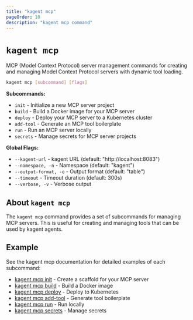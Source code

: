 ```yaml
---
title: "kagent mcp"
pageOrder: 10
description: "kagent mcp command"
---
```


# `kagent mcp`

MCP (Model Context Protocol) server management commands for creating and managing Model Context Protocol servers with dynamic tool loading.

```bash
kagent mcp [subcommand] [flags]
```

**Subcommands:**
- `init` - Initialize a new MCP server project
- `build` - Build a Docker image for your MCP server
- `deploy` - Deploy your MCP server to a Kubernetes cluster
- `add-tool` - Generate an MCP tool boilerplate
- `run` - Run an MCP server locally
- `secrets` - Manage secrets for MCP server projects

**Global Flags:**
- `--kagent-url` - kagent URL (default: "http://localhost:8083")
- `--namespace, -n` - Namespace (default: "kagent")
- `--output-format, -o` - Output format (default: "table")
- `--timeout` - Timeout duration (default: 300s)
- `--verbose, -v` - Verbose output

## About `kagent mcp`

The `kagent mcp` command provides a set of subcommands for managing MCP servers. This is useful for creating and managing tools that can be used by kagent agents.

## Example

See the kagent mcp documentation for detailed examples of each subcommand:

- [kagent mcp init](/docs/kmcp/reference/kmcp-init) - Create a scaffold for your MCP server
- [kagent mcp build](/docs/kmcp/reference/kmcp-build) - Build a Docker image
- [kagent mcp deploy](/docs/kmcp/reference/kmcp-deploy) - Deploy to Kubernetes
- [kagent mcp add-tool](/docs/kmcp/reference/kmcp-add-tool) - Generate tool boilerplate
- [kagent mcp run](/docs/kmcp/reference/kmcp-run) - Run locally
- [kagent mcp secrets](/docs/kmcp/reference/kmcp-secrets) - Manage secrets

